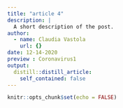 ```yaml
---
title: "article 4"
description: |
  A short description of the post.
author:
  - name: Claudia Vastola
    url: {}
date: 12-14-2020
preview : Coronavirus1
output:
  distill::distill_article:
    self_contained: false
---
```


```r
knitr::opts_chunk$set(echo = FALSE)
```



